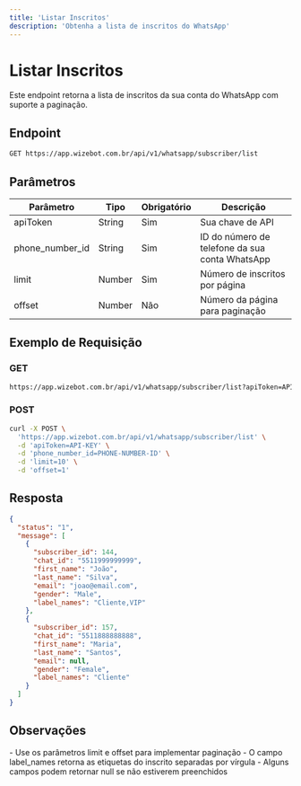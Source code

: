 ```yaml
---
title: 'Listar Inscritos'
description: 'Obtenha a lista de inscritos do WhatsApp'
---
```


# Listar Inscritos

Este endpoint retorna a lista de inscritos da sua conta do WhatsApp com suporte a paginação.

## Endpoint

```bash
GET https://app.wizebot.com.br/api/v1/whatsapp/subscriber/list
```

## Parâmetros

| Parâmetro | Tipo | Obrigatório | Descrição |
|-----------|------|-------------|-----------|
| apiToken | String | Sim | Sua chave de API |
| phone_number_id | String | Sim | ID do número de telefone da sua conta WhatsApp |
| limit | Number | Sim | Número de inscritos por página |
| offset | Number | Não | Número da página para paginação |

## Exemplo de Requisição

### GET
```bash
https://app.wizebot.com.br/api/v1/whatsapp/subscriber/list?apiToken=API-KEY&phone_number_id=PHONE-NUMBER-ID&limit=10&offset=1
```

### POST
```bash
curl -X POST \
  'https://app.wizebot.com.br/api/v1/whatsapp/subscriber/list' \
  -d 'apiToken=API-KEY' \
  -d 'phone_number_id=PHONE-NUMBER-ID' \
  -d 'limit=10' \
  -d 'offset=1'
```

## Resposta

```json
{
  "status": "1",
  "message": [
    {
      "subscriber_id": 144,
      "chat_id": "5511999999999",
      "first_name": "João",
      "last_name": "Silva",
      "email": "joao@email.com",
      "gender": "Male",
      "label_names": "Cliente,VIP"
    },
    {
      "subscriber_id": 157,
      "chat_id": "5511888888888",
      "first_name": "Maria",
      "last_name": "Santos",
      "email": null,
      "gender": "Female",
      "label_names": "Cliente"
    }
  ]
}
```

## Observações

<Info>
- Use os parâmetros limit e offset para implementar paginação
- O campo label_names retorna as etiquetas do inscrito separadas por vírgula
- Alguns campos podem retornar null se não estiverem preenchidos
</Info>
